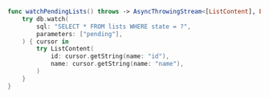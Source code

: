 ```swift
func watchPendingLists() throws -> AsyncThrowingStream<[ListContent], Error> {
    try db.watch(
        sql: "SELECT * FROM lists WHERE state = ?",
        parameters: ["pending"],
    ) { cursor in
        try ListContent(
            id: cursor.getString(name: "id"),
            name: cursor.getString(name: "name"),
        )
    }
}
```
